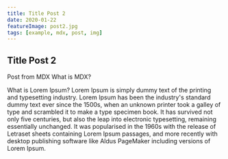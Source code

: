 ```yaml
---
title: Title Post 2
date: 2020-01-22
featureImage: post2.jpg
tags: [example, mdx, post, img]
---
```


## Title Post 2

Post from MDX What is MDX?

What is Lorem Ipsum?
Lorem Ipsum is simply dummy text of the printing and typesetting industry. Lorem Ipsum has been the industry's standard dummy text ever since the 1500s, when an unknown printer took a galley of type and scrambled it to make a type specimen book. It has survived not only five centuries, but also the leap into electronic typesetting, remaining essentially unchanged. It was popularised in the 1960s with the release of Letraset sheets containing Lorem Ipsum passages, and more recently with desktop publishing software like Aldus PageMaker including versions of Lorem Ipsum.
